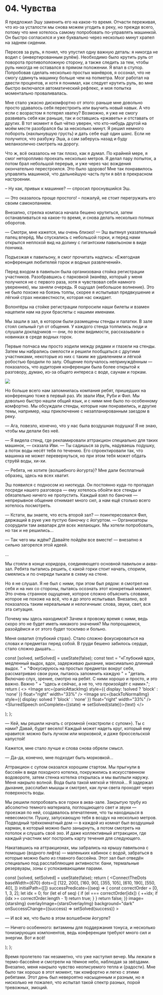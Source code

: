 


# 04. Чувства

Я предложил Эшу заменить его на какое-то время. Отчасти переживая, что из-за усталости мы снова
можем угодить в реку, но прежде всего, потому что мне хотелось самому попробовать по-управлять
машинкой. Он быстро согласился и уже буквально через несколько минут храпел на заднем сидении.

Пересев за руль, я понял, что упустил одну важную деталь: я никогда не водил с
{<TV video="WI6lgUlEUFU" from="00:08" withSound>инвертированным рулём</TV>}. Необходимо было крутить
руль от поворота противоположную сторону, а также следить за тем, чтобы руль никогда не оставался в
прямом положении. Я впал в ступор. Попробовав сделать несколько простых манёвров, я осознал, что не
смогу сдвинуть машинку больше чем на полметра. Мозг работал на двести процентов, и хотя я понимал,
как следует крутить руль, во мне быстро включался автоматический рефлекс, и моя попытка моментально
проваливалась.

Мне стало ужасно дискомфортно от этого: раньше мне довольно просто удавалось себя перестроить или
выучить новый навык. А что если с возрастом я потерял хватку? Возможно, я уже не смогу развивать
себя как раньше, так и оставшись «ржаветь» и отставать от других. В тот момент я был чётко уверен,
что кто-нибудь другой на моём месте разобрался бы за несколько минут. Я решил немного побороть
{<Emotion feeling="sadness">нахлынувшую грусть</Emotion>} и дать себе ещё один шанс. Если не
получится, что разбужу Эша, а сам заберусь назад и буду меланхолично смотреть на дорогу.

Что ж, всё оказалось не так плохо, как я думал. По крайней мере, я смог неторопливо проехать
несколько метров. Я делал пару попыток, а потом брал небольшой перерыв, и уже через час вождения
окончательно перестроился. Это было здорово! Мне так понравилось управлять машинкой, что дальнейшую
часть пути я вёл в прекрасном настроении.

– Ну как, привык к машинке? — спросил проснувшийся Эш.

— Это оказалось проще простого! – пожалуй, не стоит перегружать его своим самокопанием.

Внезапно, стрелка компаса начала бешено крутиться, затем останавливаться на какое-то время, и снова
делать несколько полных оборотов.

— Смотри, мне кажется, мы очень близко! — Эш вытянул указательный палец вперёд. Мы спускались с
небольшой горки, и перед нами открылся неплохой вид на долину с гигантским павильоном в виде
пончика.

Подъезжая к павильону, я смог прочитать надпись: «Ежегодная конференция любителей горок и водных
развлечений».

Перед входом в павильон была организована стойка регистрации участников. Разобравшись с парковкой
(манёвр, который у меня получился не с первого раза, хотя я чувствовал себя намного увереннее), мы
заняли очередь. Я ощущал {<Emotion feeling="anxiety">небольшое волнение</Emotion>}. Это не было
похоже на боязнь толпы, скорее я испытывал предвкушение и лёгкий страх неизвестности, которая нас
ожидает.

Волонтёры на стойке регистрации попросили наши билеты и взамен нацепили нам на руки браслеты с
нашими именами.

Мы зашли в зал, в котором были размещены стенды и палатки. В зале стоял сильный гул от общения. У
каждого стенда толпились люди и слушали докладчиков — они, по всем видимости, рассказывали о
новинках в среде водных горок.

Первые полчаса мы просто ходили между рядами и глазели на стенды. Затем мы набрались смелости и
решили пообщаться с другими участниками, некоторые из них с таким же удивлением и лёгкой робостью
бродили по залу. Общение получалось непринуждённым — показалось, что аудитория конференции была
более открытой к разговору, думаю, из-за общего интереса с воде, саунам и горкам.

<Image src={meetingFriendsImg} />

Но больше всего нам запомнилась компания ребят, пришедших на конференцию тоже в первый раз. Их звали
Иви, Руби и Фил. Мы довольно быстро нашли общий язык, и с ними мне было по-особенному комфортно. Мы
обсуждали стенды, которые нам понравились, и другие темы, например, наш приключение с
незапланированным заездом в реку.

— Ага, повезло, конечно, что у нас была воздушная подушка! Я не знаю, чтобы мы делали без неё.

— Я видела стенд, где рекламировали аттракцион специально для таких машинок, — сказала Иви. — Ты
садишься за руль, надуваешь подушку, а поток воды несёт тебя по течению. Его спроектировали так, что
машинка не может перевернуться, но при этом тебя может обдать струёй воды, хи-хи.

— Ребята, не хотите {<TV video="aXgFcNUWqX0" from="0:23" withSound>волшебного йогурта</TV>}? Мне
дали бесплатный образец, здесь на всех хватит.

Эш появился с подносом из ниоткуда. Он постоянно куда-то пропадал посреди нашего разговора — ему
хотелось обойти все стенды и обязательно ничего не пропустить. Каждый взял по баночке — непрерывное
общение отнимает много сил, а нам ещё столько всего хотелось посмотреть.

— Кстати, вы знаете, что есть второй зал? — поинтересовался Фил, держащий в руке уже пустую баночку
с йогуртом. — Организаторы соорудили там аквапарк для всех желающих. Мы хотели попробовать, но так и
не решились...

— Так чего мы ждём? Давайте пойдём все вместе! — внезапно я сильно загорелся этой идеей.

...

Мы стояли в конце коридора, соединяющего основной павильон и аква-зал. Ребята пытались решить, с
какой горки стоит начать, спорили, смеялись и по очереди тыкали в схему на стене.

Но я не слушал. Я не был с ними, при этом был рядом: я смотрел на себя и на них со стороны, пытаясь
осознать этот конкретный момент. Это очень странное ощущение, которое сложно объяснить словами,
которое не похоже на всё, что я до этого испытывал. Внезапно, всё показалось таким нереальным и
нелогичным: слова, звуки, свет, вся эта ситуация.

Почему мы здесь находимся? Зачем я провожу время с ними, ведь скоро это не будет иметь никакого
значения? Мы попрощаемся, разойдёмся и от этого будет тоскливо и больно.

Меня охватил {<Emotion feeling="fear">глубокий страх</Emotion>}. Стало сложно фокусироваться на
словах и предметах перед собой. В груди бешено забилось сердце, стало сложно дышать...

  const [solved, setSolved] = useState(false);
  const text =
    "«Глубокий вдох, медленный выдох, вдох, задерживаю дыхание, максимально длинный выдох. " +
    "Фокусируюсь на простых предметах вокруг себя, рассматриваю свои руки, пытаюсь запомнить каждую " +
    "деталь. Включаю слух, зрение, смотрю на ребят. С ними хорошо и просто, и это важно. Важно " +
    "здесь и сейчас, а не то, что произойдёт с нами».";
  return (
    <>
      <Image src={panicAttackImg} style={{ display: !solved ? 'block' : 'none' }} float="right" width="33%" />
      <Image src={backToNormalImg} style={{ display: solved ? 'block' : 'none' }} float="right" width="33%" />
      <SlurredSpeech onComplete={(state) => setSolved(state)}>{text}</SlurredSpeech>
    </>

); };

<PanicAttack />

— Кей, мы решили начать с огромной {<TV video="lLHlsRm3gLY" from="2:48">«кастрюли с супом»</TV>}. Ты
с нами? Давай, будет весело! Каждый может надеть круг, который ему нравится: можно быть лучком или
морковкой, и даже брюссельской капустой!

Кажется, мне стало лучше и слова снова обрели смысл.

— Да-да, конечно, мне подходит быть морковкой...

Аттракцион с супом оказался хорошим стартом. Мы прыгнули в бассейн в виде походного котелка,
покружились в искусственном водовороте, затем стенка котелка открылась и мы выплыли наружу. Меня
накрыло волной. Вода была такой мягкой и тёплой... Я задержал дыхание, расслабил мышцы и смотрел,
как лучи света проходят через поверхность воды.

Мы решили попробовать все горки в аква-зале. Закрытую трубу из абсолютно темного материала,
поглощающего свет и звуки — проезжая по ней, создавалось впечатление, что ты находишься в
невесомости. Пушку, запускающую тебя в воздух на несколько метров. Подводный трёхкомнатный дом — в
каждой из комнат был воздушный карман, в который можно было занырнуть, а потом смотреть на потолок и
слушать своё эхо. И даже коллективный аттракцион, где каждый участник мог построить карту течения
для следующего.

Накатавшись на аттракционах, мы забрались на крышу павильона с помощью
{<TV video="Ma4Vnk5Rn8I">водного лифта</TV>} — маленьких кабинок с водой, забраться в которые можно
было из главного бассейна. Этот зал был отведён специально под расслабляющие активности: бани,
термальные резервуары, зоны с успокаивающими парами.

  const [solved, setSolved] = useState(false);
  return (
    <ConnectTheDots
      baseWidth={670}
      dots={[
        [122, 200],
        [160, 90],
        [355, 105],
        [610, 190],
        [550, 40],
      ]}
      initialPath={[]}
      successPredicate={(seq) => {
        const correctOrder = [0, 1, 3, 2];
        let idx = 0;
        for (let el of seq) {
          if (el === correctOrder[idx]) {
            ++idx;
            if (idx >= correctOrder.length - 1) return true;
          }
        }
        return false;
      }}
      image={starsImg}
      overlayImage={starsOverlayImg}
      background="dark"
      onSuccessChange={(success) => setSolved(success)}
    >
      <Aside sticky>
        <p>
          <Spoiler reveal={solved}>— И всё же, что было в этом волшебном йогурте?</Spoiler>
        </p>
        <p>
          <Spoiler reveal={solved}>
            — Ничего особенного: витамины для поддержания тонуса, и несколько тонизирующих
            компонентов, ведь конференции требуют много сил и энергии. Вот и всё!
          </Spoiler>
        </p>
      </Aside>
    </ConnectTheDots>
  );
};

<StarsPuzzle />

Время пролетело так незаметно, что уже наступил вечер. Мы лежали в термо-бассейне и смотрели на
тёмное небо, наблюдая за звёздами. Внезапно, меня накрыло чувство неописуемого тепла и
{<Emotion feeling="happiness">радости</Emotion>}. Мне было так хорошо в этот момент, так комфортно и
легко с этими ребятами. Этот день был невероятно насыщенным и разным, но я нисколько не пожалел, что
испытал такой спектр разных, порой тревожных, эмоций.
